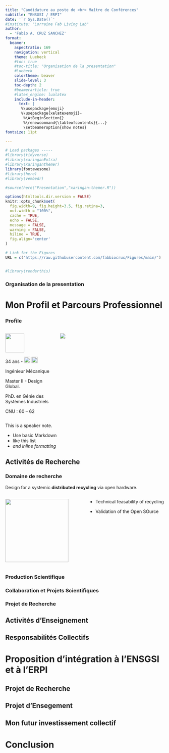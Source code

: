```yaml
---
title: "Candidature au poste de <br> Maître de Conférences"
subtitle: "ENSGSI / ERPI"  
date: '`r Sys.Date()`'
#institute: "Lorraine Fab Living Lab"
author: 
  - 'Fabio A. CRUZ SANCHEZ'
format: 
  beamer: 
    aspectratio: 169
    navigation: vertical
    theme: Luebeck
    #toc: true
    #toc-title: "Organisation de la presentation"
    #Luebeck
    colortheme: beaver
    slide-level: 3
    toc-depth: 2
    #beamerarticle: true
    #latex_engine: lualatex
    include-in-header: 
      text: |
       %\usepackage{emoji}
       %\usepackage{xelatexemoji}-
        %\AtBeginSection{}
        %\renewcommand{\tableofcontents}{...}
        \setbeameroption{show notes}   
fontsize: 11pt  

---
```



```r
# Load packages -----
#library(tidyverse)
#library(xaringanExtra)
#library(xaringanthemer)
library(fontawesome)
#library(here)
#library(vembedr)

#source(here("Presentation","xaringan-themer.R"))

options(htmltools.dir.version = FALSE)
knitr::opts_chunk$set(
  fig.width=9, fig.height=3.5, fig.retina=3,
  out.width = "100%",
  cache = TRUE,
  echo = FALSE,
  message = FALSE, 
  warning = FALSE,
  hiline = TRUE,
  fig.align='center'
)

# Link for the Figures
URL = c('https://raw.githubusercontent.com/fabbiocrux/Figures/main/')


#library(renderthis)

```

### Organisation de la presentation {.plain}

\tableofcontents



# Mon Profil et Parcours Professionnel



### Profile



:::: {.columns}
::: {.column width="30%"}

![](Figures/Fabio.jpg){width=60}

34 ans - ![](Figures/icons/flag-colombia.png){width=20} ![](Figures/icons/flag-france.png){width=20} 

Ingénieur Mécanique

Master II - Design Global.

PhD. en Génie des Systèmes Industriels

CNU : 60 – 62

:::


::: {.column width="65%" }

![](Figures/timeline.jpg)

:::
::::

::: notes
This is a speaker note.

- Use basic Markdown
- like this list
- *and inline formatting*
:::


## Activités de Recherche

### Domaine de recherche {.s}

Design for a systemic **distributed recycling** via open hardware.


\vfill
 

:::: {.columns}
::: {.column width="50%"}

![](Figures/Profil-Recherche.jpg){width=200}

:::


::: {.column width="50%" }

- Technical feasability of recycling



- Validation of the Open SOurce
:::
::::



### Production Scientifique


### Collaboration et Projets Scientifiques


### Projet de Recherche


## Activités d'Enseignement


## Responsabilités Collectifs


# Proposition d'intégration à l'ENSGSI et à l'ERPI 

## Projet de Recherche

## Projet d'Ensegement

## Mon futur investissement collectif

# Conclusion

